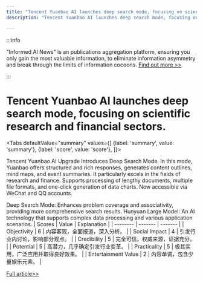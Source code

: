 ```yaml
---
title: "Tencent Yuanbao AI launches deep search mode, focusing on scientific research and financial sectors."
description: "Tencent Yuanbao AI launches deep search mode, focusing on scientific research and financial sectors."

---
```



:::info

"Informed AI News" is an publications aggregation platform, ensuring you only gain the most valuable information, to eliminate information asymmetry and break through the limits of information cocoons.  [Find out more >>](/)

:::

# Tencent Yuanbao AI launches deep search mode, focusing on scientific research and financial sectors.


<Tabs
	defaultValue="summary"
	values={[
	{label: 'summary', value: 'summary'},
	{label: 'score', value: 'score'},
]}>
<TabItem value="summary">


Tencent Yuanbao AI Upgrade Introduces Deep Search Mode.
In this mode, Yuanbao offers structured and rich responses, generates content outlines, mind maps, and event summaries.
It particularly excels in the fields of research and finance.
Supports processing of lengthy documents, multiple file formats, and one-click generation of data charts.
Now accessible via WeChat and QQ accounts.

Deep Search Mode: Enhances problem coverage and associativity, providing more comprehensive search results.
Hunyuan Large Model: An AI technology that supports complex data processing and various application scenarios.
</TabItem>
<TabItem value="score">
	| Scores     | Value   | Explanation |
	| -------- | ------- | ------- |
	| Objectivity  | 6    | 内容客观，全面报道，深入分析。    |
	| Social Impact | 4     | 引发行业内讨论，影响部分观点。    |
	| Credibility    | 5    | 完全可信，权威来源，证据充分。    |
	| Potential    | 5    | 高潜力，几乎确定引发行业变革。    |
	| Practicality    | 5    | 极其实用，广泛应用并取得良好效果。    |
	| Entertainment Value    | 2    | 内容单调，包含少量娱乐元素。    |
</TabItem>
</Tabs>

[Full article>>](https://readhub.cn/topic/8arlZ3R8Hc6)
